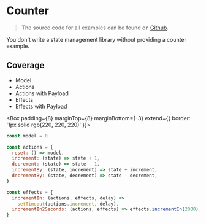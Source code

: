 # Counter

> The source code for all examples can be found on [Github](https://github.com/robinweser/alveron/tree/master/website/examples/).

You don't write a state management library without providing a counter example.

## Coverage

- Model
- Actions
- Actions with Payload
- Effects
- Effects with Payload

<Box
  padding={8}
  marginTop={8}
  marginBottom={-3}
  extend={{ border: '1px solid rgb(220, 220, 220)' }}>
  <Counter />
</Box>

```js
const model = 0

const actions = {
  reset: () => model,
  increment: (state) => state + 1,
  decrement: (state) => state - 1,
  incrementBy: (state, increment) => state + increment,
  decrementBy: (state, decrement) => state - decrement,
}

const effects = {
  incrementIn: (actions, effects, delay) =>
    setTimeout(actions.increment, delay),
  incrementIn2Seconds: (actions, effects) => effects.incrementIn(2000),
}
```
